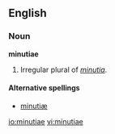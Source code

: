==English==

===Noun===
'''minutiae'''
#Irregular plural of ''[[minutia]]''.

====Alternative spellings====
*[[minutiæ]]

[[io:minutiae]]
[[vi:minutiae]]
